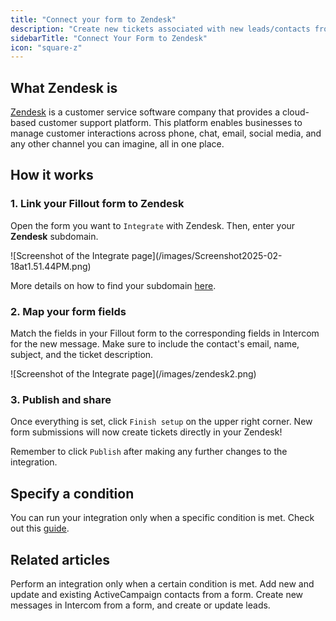 ```yaml
---
title: "Connect your form to Zendesk"
description: "Create new tickets associated with new leads/contacts from a Fillout form, directly in Zendesk."
sidebarTitle: "Connect Your Form to Zendesk"
icon: "square-z"
---
```


## What Zendesk is

[Zendesk](https://www.zendesk.com/) is a customer service software company that provides a cloud-based customer support platform. This platform enables businesses to manage customer interactions across phone, chat, email, social media, and any other channel you can imagine, all in one place.

## How it works

### **1. Link your Fillout form to Zendesk**

Open the form you want to `Integrate` with Zendesk. Then, enter your **Zendesk** subdomain.

<Frame>
  ![Screenshot of the Integrate page](/images/Screenshot2025-02-18at1.51.44PM.png)
</Frame>

More details on how to find your subdomain [here](https://support.zendesk.com/hc/en-us/articles/4409381383578-Where-can-I-find-my-Zendesk-subdomain-).

### **2. Map your form fields**

Match the fields in your Fillout form to the corresponding fields in Intercom for the new message. Make sure to include the contact's email, name, subject, and the ticket description.

<Frame>
  ![Screenshot of the Integrate page](/images/zendesk2.png)
</Frame>

### **3. Publish and share**

Once everything is set, click `Finish setup` on the upper right corner. New form submissions will now create tickets directly in your Zendesk\!

Remember to click `Publish` after making any further changes to the integration.

## Specify a condition

You can run your integration only when a specific condition is met. Check out this [guide](/help/conditional-integration).

## Related articles

<CardGroup cols={3}>
  <Card title="Conditional integration logic" icon="gear-complex" iconType="regular" color="#FFC738" href="/help/conditional-integration">
    Perform an integration only when a certain condition is met.
  </Card>
  <Card title="Connect your form to ActiveCampaign" icon="greater-than" iconType="regular" color="#FFC738" href="/help/activecampaign">
    Add new and update and existing ActiveCampaign contacts from a form.
  </Card>
  <Card title="Connect your form to Intercom" icon="intercom" iconType="regular" color="#FFC738" href="/help/intercom">
    Create new messages in Intercom from a form, and create or update leads.
  </Card>
</CardGroup>